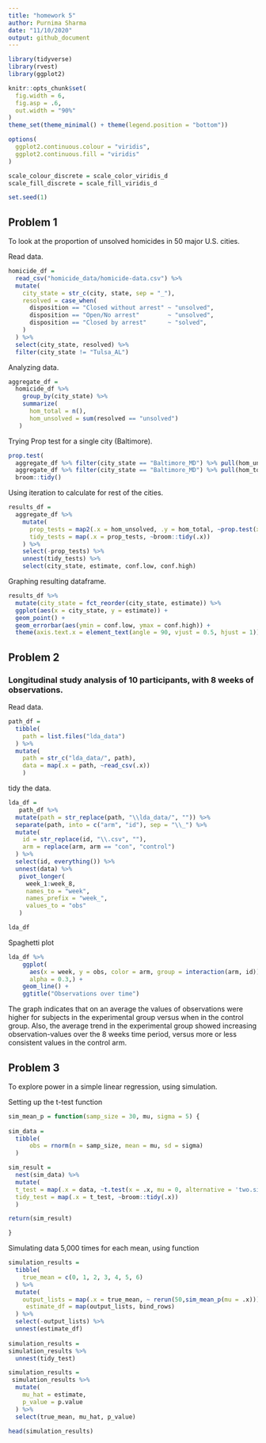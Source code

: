 ```yaml
---
title: "homework 5"
author: Purnima Sharma
date: "11/10/2020"
output: github_document
---
```


```r
library(tidyverse)
library(rvest)
library(ggplot2)

knitr::opts_chunk$set(
  fig.width = 6,
  fig.asp = .6,         
  out.width = "90%"      
)
theme_set(theme_minimal() + theme(legend.position = "bottom"))

options(
  ggplot2.continuous.colour = "viridis", 
  ggplot2.continuous.fill = "viridis"
)

scale_colour_discrete = scale_color_viridis_d
scale_fill_discrete = scale_fill_viridis_d

set.seed(1)
```

## Problem 1

To look at the proportion of unsolved homicides in 50 major U.S. cities.

Read data.

```r
homicide_df =
  read_csv("homicide_data/homicide-data.csv") %>% 
  mutate(
    city_state = str_c(city, state, sep = "_"),
    resolved = case_when(
      disposition == "Closed without arrest" ~ "unsolved",
      disposition == "Open/No arrest"        ~ "unsolved",
      disposition == "Closed by arrest"      ~ "solved",
    )
  ) %>% 
  select(city_state, resolved) %>% 
  filter(city_state != "Tulsa_AL")
```

Analyzing data.

```r
aggregate_df =
  homicide_df %>% 
    group_by(city_state) %>% 
    summarize(
      hom_total = n(),
      hom_unsolved = sum(resolved == "unsolved")
   )
```

Trying Prop test for a single city (Baltimore).

```r
prop.test(
  aggregate_df %>% filter(city_state == "Baltimore_MD") %>% pull(hom_unsolved),
  aggregate_df %>% filter(city_state == "Baltimore_MD") %>% pull(hom_total)) %>% 
  broom::tidy()
```

Using iteration to calculate for rest of the cities.

```r
results_df = 
  aggregate_df %>% 
    mutate(
      prop_tests = map2(.x = hom_unsolved, .y = hom_total, ~prop.test(x = .x, n = .y)),
      tidy_tests = map(.x = prop_tests, ~broom::tidy(.x))
    ) %>% 
    select(-prop_tests) %>% 
    unnest(tidy_tests) %>% 
    select(city_state, estimate, conf.low, conf.high)
```


Graphing resulting dataframe.

```r
results_df %>% 
  mutate(city_state = fct_reorder(city_state, estimate)) %>% 
  ggplot(aes(x = city_state, y = estimate)) +
  geom_point() +
  geom_errorbar(aes(ymin = conf.low, ymax = conf.high)) +
  theme(axis.text.x = element_text(angle = 90, vjust = 0.5, hjust = 1))
```


## Problem 2

### Longitudinal study analysis of 10 participants, with 8 weeks of observations.

Read data.

```r
path_df = 
  tibble(
    path = list.files("lda_data")
  ) %>% 
  mutate(
    path = str_c("lda_data/", path),
    data = map(.x = path, ~read_csv(.x))
    )
```

tidy the data.

```r
lda_df = 
   path_df %>% 
  mutate(path = str_replace(path, "\\lda_data/", "")) %>% 
  separate(path, into = c("arm", "id"), sep = "\\_") %>% 
  mutate(
    id = str_replace(id, "\\.csv", ""),
    arm = replace(arm, arm == "con", "control")
  ) %>% 
  select(id, everything()) %>% 
  unnest(data) %>% 
   pivot_longer(
     week_1:week_8,
     names_to = "week",
     names_prefix = "week_",
     values_to = "obs"
   )

lda_df
```

Spaghetti plot

```r
lda_df %>% 
    ggplot(
      aes(x = week, y = obs, color = arm, group = interaction(arm, id)),
      alpha = 0.3,) +
    geom_line() +
    ggtitle("Observations over time")
```

The graph indicates that on an average the values of observations were higher for subjects in the experimental group versus when in the control group. Also, the average trend in the experimental group showed increasing observation-values over the 8 weeks time period, versus more or less consistent values in the control arm.


## Problem 3

To explore power in a simple linear regression, using simulation.

Setting up the t-test function

```r
sim_mean_p = function(samp_size = 30, mu, sigma = 5) {
  
sim_data = 
  tibble(
      obs = rnorm(n = samp_size, mean = mu, sd = sigma)
  ) 

sim_result = 
  nest(sim_data) %>% 
  mutate(
  t_test = map(.x = data, ~t.test(x = .x, mu = 0, alternative = 'two.sided', paired = FALSE, conf.level = 0.95)),
  tidy_test = map(.x = t_test, ~broom::tidy(.x))
  ) 

return(sim_result)

}
```

Simulating data 5,000 times for each mean, using function

```r
simulation_results =   
  tibble(
    true_mean = c(0, 1, 2, 3, 4, 5, 6)
  ) %>% 
  mutate(
    output_lists = map(.x = true_mean, ~ rerun(50,sim_mean_p(mu = .x))),  
     estimate_df = map(output_lists, bind_rows)
  ) %>% 
  select(-output_lists) %>%
  unnest(estimate_df)  
  
simulation_results =
simulation_results %>% 
  unnest(tidy_test)

simulation_results =
 simulation_results %>%  
  mutate(
    mu_hat = estimate,
    p_value = p.value
  ) %>% 
  select(true_mean, mu_hat, p_value)

head(simulation_results)
```




